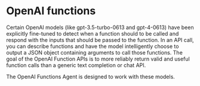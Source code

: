 # OpenAI functions

Certain OpenAI models (like gpt-3.5-turbo-0613 and gpt-4-0613) have been explicitly fine-tuned to detect when a function should to be called and respond with the inputs that should be passed to the function.
In an API call, you can describe functions and have the model intelligently choose to output a JSON object containing arguments to call those functions.
The goal of the OpenAI Function APIs is to more reliably return valid and useful function calls than a generic text completion or chat API.

The OpenAI Functions Agent is designed to work with these models.


<Example/>
